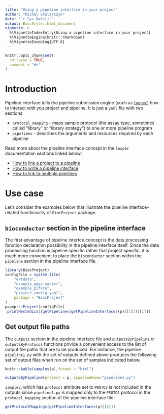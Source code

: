 ```yaml
---
title: "Using a pipeline interface in your project"
author: "Michal Stolarczyk"
date: "`r Sys.Date()`"
output: BiocStyle::html_document
vignette: >
  %\VignetteIndexEntry{Using a pipeline interface in your project}
  %\VignetteEngine{knitr::rmarkdown}
  %\VignetteEncoding{UTF-8}
---
```


```r
knitr::opts_chunk$set(
  collapse = TRUE,
  comment = "#>"
)
```

# Introduction

Pipeline interface tells the pipeline submission engine (such as [`looper`](http://code.databio.org/looper/)) how to interact with you project and pipeline. It is just a `yaml` file with two sections:

* `protocol_mapping` - maps sample protocol (the assay type, sometimes called "library" or "library strategy") to one or more pipeline program
* `pipelines` - describes the arguments and resources required by each pipeline

Read more about the pipeline interface concept in the `looper` documentation sections linked below:

* [How to link a project to a pipeline](http://code.databio.org/looper/linking-a-pipeline/)
* [How to write a pipeline interface](http://code.databio.org/looper/pipeline-interface/)
* [How to link to multiple pipelines](http://code.databio.org/looper/linking-multiple-pipelines/)

# Use case

Let's consider the examples below that illustrate the pipeline interface-related functionality of `BiocProject` package. 

## `bioconductor` section in the pipeline interface

The first advantage of pipeline interfce concept is the data processing function declaration possibility in the pipeline interface itself. Since the data processing function is pipeline specific rather that project specific, it is much more convenient to place the `bioconductor` section within the `pipeline` section in the pipeline interface file.

```r
library(BiocProject)
configFile = system.file(
    "extdata",
    "example_peps-master",
    "example_piface",
    "project_config.yaml",
    package = "BiocProject"
)
p=pepr::Project(configFile)
.printNestedList(getPipelines(getPipelineInterfaces(p)[[1]])[[1]])
```

## Get output file paths

The `outputs` section in the pipeline interface file and `outputsByPipeline` or `outputsByProtocol` functions privide a convenient access to the list of output file paths that are to be produced. 
For instance, the pipeline `pipeline1.py` with the set of outputs defined above produces the following set of output files when run on the set of samples indicated below.

```r
knitr::kable(samples(p),format = "html")
```

```r
outputsByPipeline(project = p, pipelineName="pipeline1.py")
```

`sample3`, which has `protocol` attribute set to `PROTO2` is not included in the outputs since `pipeline1.py` is mapped only to the `PROTO1` protocol in the `protocol_mapping` section of the pipeline interface file:

```r
getProtocolMappings(getPipelineInterfaces(p)[[1]])
```
